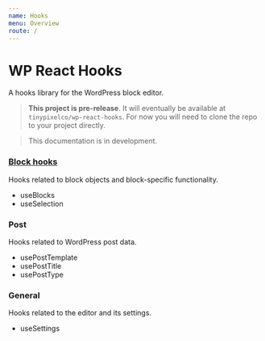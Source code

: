 ```yaml
---
name: Hooks
menu: Overview
route: /
---
```



# WP React Hooks

A hooks library for the WordPress block editor.

> **This project is pre-release**. It will eventually be available at `tinypixelco/wp-react-hooks`. For now you will need to clone the repo to your project directly.

> This documentation is in development.

### [Block hooks](/block)

Hooks related to block objects and block-specific functionality.

- <Link to="/use-blocks">useBlocks</Link>
- <Link to="/use-selection">useSelection</Link>

### Post

Hooks related to WordPress post data.

- <Link to="/use-post-template">usePostTemplate</Link>
- <Link to="/use-post-title">usePostTitle</Link>
- <Link to="/use-post-type">usePostType</Link>

### General

Hooks related to the editor and its settings.

- <Link to="/use-settings">useSettings</Link>
